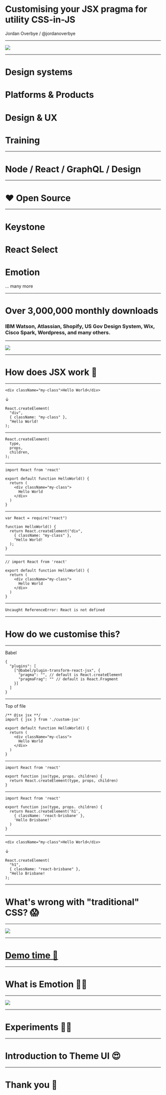 

# Customising your JSX pragma for utility CSS-in-JS

Jordan Overbye / @jordanoverbye

---

<Light>
  <Image style={{ maxWidth: '50vw' }} src="/assets/thinkmill.jpg" />
</Light>

---

# Design systems
# Platforms & Products
# Design & UX 
# Training

---

# Node / React / GraphQL / Design

----

# ❤️ Open Source

---

# Keystone
# React Select
# Emotion

... many more

---

# Over 3,000,000 monthly downloads 

### IBM Watson, Atlassian, Shopify, US Gov Design System, Wix, Cisco Spark, Wordpress, and many others.

---

<Light>
  <Image style={{ maxWidth: '50vw' }} src="/assets/reactconf-au.jpg" />
</Light>

---

<Invert>

# How does JSX work 🤔

</Invert>

---

```
<div className="my-class">Hello World</div>
```

&darr;

```
React.createElement(
  "div", 
  { className: "my-class" }, 
  "Hello World!
);
```

---

```
React.createElement(
  type,
  props,
  children,
);
```

---

```
import React from 'react'

export default function HelloWorld() {
  return (
    <div className="my-class">
      Hello World
    </div>
  )
}
```

---
```
var React = require("react")

function HelloWorld() {
  return React.createElement("div", 
    { className: "my-class" }, 
    "Hello World!
  );
}
```
---

```
// import React from 'react'

export default function HelloWorld() {
  return (
    <div className="my-class">
      Hello World
    </div>
  )
}
```
---

```
Uncaught ReferenceError: React is not defined
```

---

# How do we customise this?

---

Babel

```
{
  "plugins": [
    ["@babel/plugin-transform-react-jsx", {
      "pragma": "", // default is React.createElement
      "pragmaFrag": "" // default is React.Fragment
    }]
  ]
}
```
---

Top of file

```
/** @jsx jsx **/
import { jsx } from './custom-jsx'

export default function HelloWorld() {
  return (
    <div className="my-class">
      Hello World
    </div>
  )
}
```

---

```
import React from 'react'

export function jsx(type, props. children) {
  return React.createElement(type, props, children)
}
```

---

```
import React from 'react'

export function jsx(type, props. children) {
  return React.createElement('h1', 
    { className: 'react-brisbane' }, 
    'Hello Brisbane!'
  )
}
```

---

```
<div className="my-class">Hello World</div>
```

&darr;

```
React.createElement(
  "h1", 
  { className: "react-brisbane" }, 
  "Hello Brisbane!
);
```

---

<Invert>

# What's wrong with "traditional" CSS? 😱

</Invert>

---

<Light>
  <img src="/assets/css-technologies.png" />
</Light>

---

# [Demo time 🐶](localhost:3000/demo-1)

---

<Invert>

# What is Emotion 👩‍🎤

</Invert>

---

<Light>
  <img src="/assets/emotion-usage.png" />
</Light>

---

<Invert>

# Experiments 👨‍🔬

</Invert>

---

<Invert>

# Introduction to Theme UI 😍

</Invert>

---

# Thank you 👋